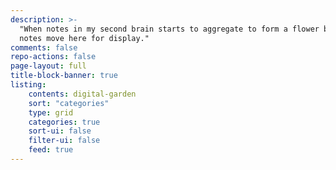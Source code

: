```yaml
---
description: >-
  "When notes in my second brain starts to aggregate to form a flower bed, these
  notes move here for display."
comments: false
repo-actions: false
page-layout: full
title-block-banner: true
listing:
    contents: digital-garden
    sort: "categories"
    type: grid
    categories: true
    sort-ui: false
    filter-ui: false
    feed: true
---
```


